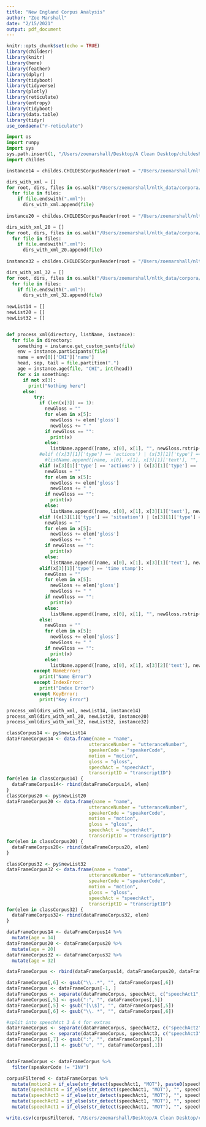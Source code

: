 ```yaml
---
title: "New England Corpus Analysis"
author: "Zoe Marshall"
date: "2/15/2021"
output: pdf_document
---
```


```r
knitr::opts_chunk$set(echo = TRUE)
library(childesr)
library(knitr)
library(here)
library(feather)
library(dplyr)
library(tidyboot)
library(tidyverse)
library(plotly)
library(reticulate)
library(entropy)
library(tidyboot)
library(data.table)
library(tidyr)
use_condaenv("r-reticulate")
```


```python
import os
import runpy
import sys
sys.path.insert(1, "/Users/zoemarshall/Desktop/A Clean Desktop/childesResearch2020/childes-db/djangoapp/db")
import childes

instance14 = childes.CHILDESCorpusReader(root = "/Users/zoemarshall/nltk_data/corpora/childes/data-xml/Eng-USA/NewEngland 3/14", fileids = os.listdir("/Users/zoemarshall/nltk_data/corpora/childes/data-xml/Eng-USA/NewEngland 3/14"))

dirs_with_xml = []
for root, dirs, files in os.walk("/Users/zoemarshall/nltk_data/corpora/childes/data-xml/Eng-USA/NewEngland 3/14"):
  for file in files:
    if file.endswith(".xml"):
      dirs_with_xml.append(file)
      
instance20 = childes.CHILDESCorpusReader(root = "/Users/zoemarshall/nltk_data/corpora/childes/data-xml/Eng-USA/NewEngland 3/20", fileids = os.listdir("/Users/zoemarshall/nltk_data/corpora/childes/data-xml/Eng-USA/NewEngland 3/20"))

dirs_with_xml_20 = []
for root, dirs, files in os.walk("/Users/zoemarshall/nltk_data/corpora/childes/data-xml/Eng-USA/NewEngland 3/20"):
  for file in files:
    if file.endswith(".xml"):
      dirs_with_xml_20.append(file)
      
instance32 = childes.CHILDESCorpusReader(root = "/Users/zoemarshall/nltk_data/corpora/childes/data-xml/Eng-USA/NewEngland 3/32", fileids = os.listdir("/Users/zoemarshall/nltk_data/corpora/childes/data-xml/Eng-USA/NewEngland 3/32"))

dirs_with_xml_32 = []
for root, dirs, files in os.walk("/Users/zoemarshall/nltk_data/corpora/childes/data-xml/Eng-USA/NewEngland 3/32"):
  for file in files:
    if file.endswith(".xml"):
      dirs_with_xml_32.append(file)
    
newList14 = []
newList20 = []
newList32 = []


def process_xml(directory, listName, instance):
  for file in directory:
    something = instance.get_custom_sents(file)
    env = instance.participants(file)
    name = env[0]['CHI']['name']
    head, sep, tail = file.partition(".")
    age = instance.age(file, "CHI", int(head))
    for x in something:
      if not x[3]:
        print("Nothing here")
      else:
          try:
            if (len(x[3]) == 1):
              newGloss = ""
              for elem in x[5]:
                newGloss += elem['gloss']
                newGloss += " "
              if newGloss == "":
                print(x)
              else:
                listName.append([name, x[0], x[1], "", newGloss.rstrip(), x[3][0]['text'], age])
            #elif ((x[3][1]['type'] == 'actions') | (x[3][1]['type'] == 'gesture')) & (len(x[5]) == 0):
              #listName.append([name, x[0], x[1], x[3][1]['text'], "", x[3][0]['text'], age])
            elif (x[3][1]['type'] == 'actions') | (x[3][1]['type'] == 'gesture'):
              newGloss = ""
              for elem in x[5]:
                newGloss += elem['gloss']
                newGloss += " "
              if newGloss == "":
                print(x)
              else:
                listName.append([name, x[0], x[1], x[3][1]['text'], newGloss.rstrip(), x[3][0]['text'], age])
            elif ((x[3][1]['type'] == 'situation') | (x[3][1]['type'] == 'intonation') | (x[3][1]['type'] == 'comments') | (x[3][1]['type'] == 'paralinguistics') | (x[3][1]['type'] == 'extension') | (x[3][1]['type'] == 'explanation') ):
              newGloss = ""
              for elem in x[5]:
                newGloss += elem['gloss']
                newGloss += " "
              if newGloss == "":
                print(x)
              else:
                listName.append([name, x[0], x[1], x[3][1]['text'], newGloss.rstrip(), x[3][0]['text'], age])
            elif(x[3][1]['type'] == 'time stamp'):
              newGloss = ""
              for elem in x[5]:
                newGloss += elem['gloss']
                newGloss += " "
              if newGloss == "":
                print(x)
              else:  
                listName.append([name, x[0], x[1], "", newGloss.rstrip(), x[3][0]['text'], age])
            else:
              newGloss = ""
              for elem in x[5]:
                newGloss += elem['gloss']
                newGloss += " "
              if newGloss == "":
                print(x)
              else:
                listName.append([name, x[0], x[1], x[3][2]['text'], newGloss.rstrip(), x[3][0]['text'], age])
          except NameError:
            print("Name Error")
          except IndexError:
            print("Index Error")
          except KeyError:
            print("Key Error")

process_xml(dirs_with_xml, newList14, instance14)
process_xml(dirs_with_xml_20, newList20, instance20)
process_xml(dirs_with_xml_32, newList32, instance32)
```


```r
classCorpus14 <- py$newList14
dataFrameCorpus14 <- data.frame(name = "name",
                              utteranceNumber = "utteranceNumber",
                              speakerCode = "speakerCode",
                              motion = "motion",
                              gloss = "gloss",
                              speechAct = "speechAct",
                              transcriptID = "transcriptID")
for(elem in classCorpus14) {
  dataFrameCorpus14<- rbind(dataFrameCorpus14, elem)
}
classCorpus20 <- py$newList20
dataFrameCorpus20 <- data.frame(name = "name",
                              utteranceNumber = "utteranceNumber",
                              speakerCode = "speakerCode",
                              motion = "motion",
                              gloss = "gloss",
                              speechAct = "speechAct",
                              transcriptID = "transcriptID")
for(elem in classCorpus20) {
  dataFrameCorpus20<- rbind(dataFrameCorpus20, elem)
}

classCorpus32 <- py$newList32
dataFrameCorpus32 <- data.frame(name = "name",
                              utteranceNumber = "utteranceNumber",
                              speakerCode = "speakerCode",
                              motion = "motion",
                              gloss = "gloss",
                              speechAct = "speechAct",
                              transcriptID = "transcriptID")
for(elem in classCorpus32) {
  dataFrameCorpus32<- rbind(dataFrameCorpus32, elem)
}

dataFrameCorpus14 <- dataFrameCorpus14 %>%
  mutate(age = 14)
dataFrameCorpus20 <- dataFrameCorpus20 %>%
  mutate(age = 20)
dataFrameCorpus32 <- dataFrameCorpus32 %>%
  mutate(age = 32)

dataFrameCorpus <- rbind(dataFrameCorpus14, dataFrameCorpus20, dataFrameCorpus32)

dataFrameCorpus[,6] <- gsub("\\..*", "", dataFrameCorpus[,6]) 
dataFrameCorpus <- dataFrameCorpus[-1, ]
dataFrameCorpus <- separate(dataFrameCorpus, speechAct, c("speechAct1", "speechAct2"), 5)
dataFrameCorpus[,5] <- gsub(":", "", dataFrameCorpus[,5])
dataFrameCorpus[,5] <- gsub("[\\$]", "", dataFrameCorpus[,5])
dataFrameCorpus[,6] <- gsub("\\. *", "", dataFrameCorpus[,6])

#split into speechAct 3 & 4 for extras
dataFrameCorpus <- separate(dataFrameCorpus, speechAct2, c("speechAct2", "speechAct3"), 3)
dataFrameCorpus <- separate(dataFrameCorpus, speechAct3, c("speechAct3", "speechAct4"), 5)
dataFrameCorpus[,7] <- gsub(":", "", dataFrameCorpus[,7])
dataFrameCorpus[,1] <- gsub("u", "", dataFrameCorpus[,1])


dataFrameCorpus <- dataFrameCorpus %>%
  filter(speakerCode != "INV")

corpusFiltered <- dataFrameCorpus %>%
  mutate(motion2 = if_else(str_detect(speechAct1, "MOT"), paste0(speechAct1, speechAct2, speechAct3, speechAct4), "")) %>%
  mutate(speechAct4 = if_else(str_detect(speechAct1, "MOT"), "", speechAct4)) %>%
  mutate(speechAct3 = if_else(str_detect(speechAct1, "MOT"), "", speechAct3)) %>%
  mutate(speechAct2 = if_else(str_detect(speechAct1, "MOT"), "", speechAct2)) %>%
  mutate(speechAct1 = if_else(str_detect(speechAct1, "MOT"), "", speechAct1))

write.csv(corpusFiltered, "/Users/zoemarshall/Desktop/A Clean Desktop/childesResearch2020/childlanguageinfo/data/newEnglandSpeechActs.csv")
```